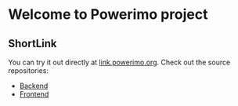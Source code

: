 # Welcome to **Powerimo** project

## ShortLink
You can try it out directly at  [link.powerimo.org](https://link.powerimo.org).
Check out the source repositories:
* [Backend](https://bitbucket.andewil.com/projects/PWP/repos/powerimo-short-links/browse)
* [Frontend](https://bitbucket.andewil.com/projects/PWP/repos/powerimo-short-links-web/browse)
